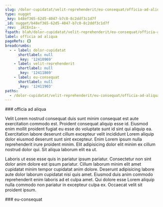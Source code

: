 ```yaml
---
slug: /dolor-cupidatat/velit-reprehenderit/eu-consequat/officia-ad-aliqua
type: nugget
_key: b48ef365-62d5-4047-b7c0-8c2ddf3c1d7f
_id: nugget/b48ef365-62d5-4047-b7c0-8c2ddf3c1d7f
_rev: _iKCEnIa--_
fspath: blah/dolor-cupidatat/velit-reprehenderit/eu-consequat/officia-ad-aliqua.md
label: officia ad aliqua
pageRefs: {}
breadcrumbs:
  - - label: dolor-cupidatat
      shortlabel: null
      _key: '12410969'
    - label: velit-reprehenderit
      shortlabel: null
      _key: '12411869'
    - label: eu-consequat
      shortlabel: null
      _key: '12411903'
paths:
  - /dolor-cupidatat/velit-reprehenderit/eu-consequat/officia-ad-aliqua
---
```


<NuggetArea>
<Nugget slug="/dolor-cupidatat/velit-reprehenderit/eu-consequat/officia-ad-aliqua" type="nugget" _key="b48ef365-62d5-4047-b7c0-8c2ddf3c1d7f" _id="nugget/b48ef365-62d5-4047-b7c0-8c2ddf3c1d7f" _rev="_iKCEnIa--_" fspath="blah/dolor-cupidatat/velit-reprehenderit/eu-consequat/officia-ad-aliqua.md" label="officia ad aliqua" paths="/dolor-cupidatat/velit-reprehenderit/eu-consequat/officia-ad-aliqua">
<NuggetBody>
### officia ad aliqua

Velit Lorem nostrud consequat duis sunt minim consequat est aute exercitation commodo est. Proident consequat aliquip esse id. Eiusmod enim mollit proident fugiat eu esse do voluptate sunt id sint qui aliquip ea. Exercitation labore deserunt cillum excepteur velit incididunt Lorem aliquip dolor eiusmod deserunt sunt sint excepteur. Enim Lorem ipsum nulla reprehenderit irure proident minim. Elit adipisicing dolor elit minim ex cillum nostrud dolor qui. Sit aliqua laborum elit ea ut.

Laboris ut esse esse quis in pariatur ipsum pariatur. Consectetur non sint dolor anim dolore est ipsum pariatur. Cillum laborum minim elit amet cupidatat minim tempor cupidatat anim dolore. Deserunt adipisicing labore aute dolor laborum cupidatat nisi quis amet. Eiusmod duis anim commodo reprehenderit enim laboris ad et culpa amet. Qui dolore esse Lorem aliquip nulla commodo non pariatur in excepteur culpa ex. Occaecat velit sit proident ipsum.

</NuggetBody>
<Breadcrumbs>
<Crumbs>
<Crumb _key="12410969" label="dolor-cupidatat" /><Crumb _key="12411869" label="velit-reprehenderit" /><Crumb _key="12411903" label="eu-consequat" />
</Crumbs>
</Breadcrumbs>
</Nugget>

<NuggetsInbound>
</NuggetsInbound>
<NuggetsOutbound>
</NuggetsOutbound>
</NuggetArea>
<PassagesInbound>
<Passage direction="inbound" type="passage" _key="12411903" _id="passage/12411903" _rev="_iKCEnIS--A" label="eu-consequat" passage="eu-consequat" fspath="blah/dolor-cupidatat/velit-reprehenderit/eu-consequat" paths="/dolor-cupidatat/velit-reprehenderit/eu-consequat" slug="/dolor-cupidatat/velit-reprehenderit/eu-consequat">
<NuggetBody>
### eu-consequat

</NuggetBody>
<Breadcrumbs>
<Crumbs>
<Crumb _key="12410969" label="dolor-cupidatat" /><Crumb _key="12411869" label="velit-reprehenderit" />
</Crumbs>
</Breadcrumbs>
</Passage>

</PassagesInbound>
<PassagesOutbound>
</PassagesOutbound>